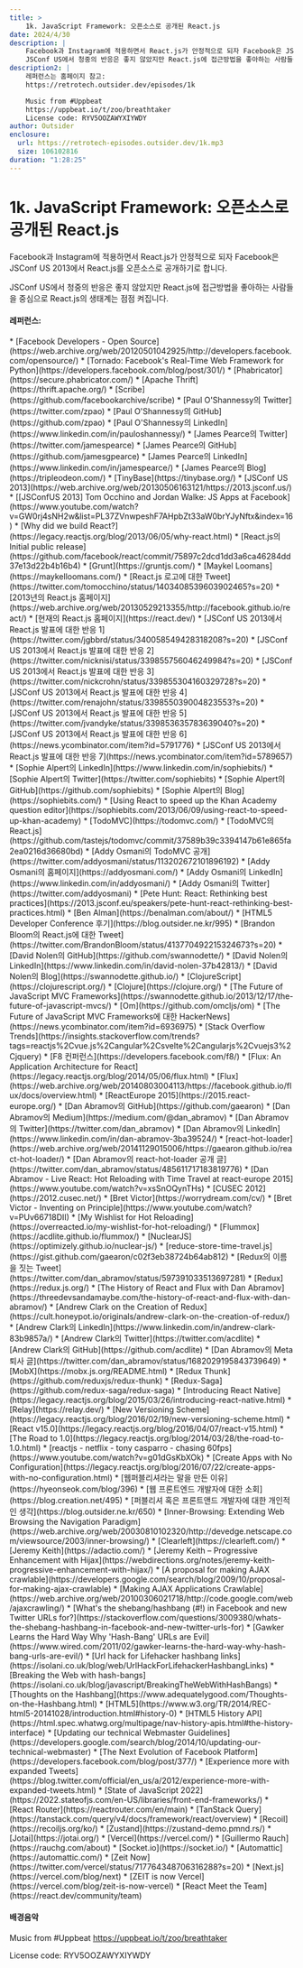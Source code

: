 ```yaml
---
title: >
    1k. JavaScript Framework: 오픈소스로 공개된 React.js
date: 2024/4/30
description: |
    Facebook과 Instagram에 적용하면서 React.js가 안정적으로 되자 Facebook은 JSConf US 2013에서 React.js를 오픈소스로 공개하기로 합니다.
    JSConf US에서 청중의 반응은 좋지 않았지만 React.js에 접근방법을 좋아하는 사람들을 중심으로 React.js의 생태계는 점점 켜집니다.
description2: |
    레퍼런스는 홈페이지 참고:
    https://retrotech.outsider.dev/episodes/1k

    Music from #Uppbeat
    https://uppbeat.io/t/zoo/breathtaker
    License code: RYV5OOZAWYXIYWDY
author: Outsider
enclosure:
  url: https://retrotech-episodes.outsider.dev/1k.mp3
  size: 106102816
duration: "1:28:25"
---
```


# 1k. JavaScript Framework: 오픈소스로 공개된 React.js

Facebook과 Instagram에 적용하면서 React.js가 안정적으로 되자
Facebook은 JSConf US 2013에서 React.js를 오픈소스로 공개하기로 합니다.

JSConf US에서 청중의 반응은 좋지 않았지만 React.js에 접근방법을 좋아하는 사람들을 중심으로
React.js의 생태계는 점점 켜집니다.


<Badges
  apple="https://podcasts.apple.com/kr/podcast/1j-javascript-framework-react-js%EA%B0%80-%EB%A7%8C%EB%93%A4%EC%96%B4%EC%A7%80%EA%B8%B0%EA%B9%8C%EC%A7%80/id1698903712?i=1000650962985"
  youtube="https://www.youtube.com/watch?v=4Z8qAzlnue8&list=PLEHf_UYxvkp9HCnP3UIZhEss_Yo4XuUDX"
  spotify="https://open.spotify.com/episode/30cg6vCX7dks7pYndIhI88"
/>

#### 레퍼런스:
<div class="refs">
    * [Facebook Developers - Open Source](https://web.archive.org/web/20120501042925/http://developers.facebook.com/opensource/)
    * [Tornado: Facebook's Real-Time Web Framework for Python](https://developers.facebook.com/blog/post/301/)
    * [Phabricator](https://secure.phabricator.com/)
    * [Apache Thrift](https://thrift.apache.org/)
    * [Scribe](https://github.com/facebookarchive/scribe)
    * [Paul O'Shannessy의 Twitter](https://twitter.com/zpao)
    * [Paul O'Shannessy의 GitHub](https://github.com/zpao)
    * [Paul O'Shannessy의 LinkedIn](https://www.linkedin.com/in/pauloshannessy/)
    * [James Pearce의 Twitter](https://twitter.com/jamespearce)
    * [James Pearce의 GitHub](https://github.com/jamesgpearce)
    * [James Pearce의 LinkedIn](https://www.linkedin.com/in/jamespearce/)
    * [James Pearce의 Blog](https://tripleodeon.com/)
    * [TinyBase](https://tinybase.org/)
    * [JSConf US 2013](https://web.archive.org/web/20130506163121/https://2013.jsconf.us/)
    * [[JSConfUS 2013] Tom Occhino and Jordan Walke: JS Apps at Facebook](https://www.youtube.com/watch?v=GW0rj4sNH2w&list=PL37ZVnwpeshF7AHpbZt33aW0brYJyNftx&index=16)
    * [Why did we build React?](https://legacy.reactjs.org/blog/2013/06/05/why-react.html)
    * [React.js의 Initial public release](https://github.com/facebook/react/commit/75897c2dcd1dd3a6ca46284dd37e13d22b4b16b4)
    * [Grunt](https://gruntjs.com/)
    * [Maykel Loomans](https://maykelloomans.com/)
    * [React.js 로고에 대한 Tweet](https://twitter.com/tomocchino/status/1403408539603902465?s=20)
    * [2013년의 React.js 홈페이지](https://web.archive.org/web/20130529213355/http://facebook.github.io/react/)
    * [현재의 React.js 홈페이지](https://react.dev/)
    * [JSConf US 2013에서 React.js 발표에 대한 반응 1](https://twitter.com/jgbbrd/status/340058549428318208?s=20)
    * [JSConf US 2013에서 React.js 발표에 대한 반응 2](https://twitter.com/nicknisi/status/339855756046249984?s=20)
    * [JSConf US 2013에서 React.js 발표에 대한 반응 3](https://twitter.com/nickcrohn/status/339855304160329728?s=20)
    * [JSConf US 2013에서 React.js 발표에 대한 반응 4](https://twitter.com/renajohn/status/339855039004823553?s=20)
    * [JSConf US 2013에서 React.js 발표에 대한 반응 5](https://twitter.com/jvandyke/status/339853635783639040?s=20)
    * [JSConf US 2013에서 React.js 발표에 대한 반응 6](https://news.ycombinator.com/item?id=5791776)
    * [JSConf US 2013에서 React.js 발표에 대한 반응 7](https://news.ycombinator.com/item?id=5789657)
    * [Sophie Alpert의 LinkedIn](https://www.linkedin.com/in/sophiebits/)
    * [Sophie Alpert의 Twitter](https://twitter.com/sophiebits)
    * [Sophie Alpert의 GitHub](https://github.com/sophiebits)
    * [Sophie Alpert의 Blog](https://sophiebits.com/)
    * [Using React to speed up the Khan Academy question editor](https://sophiebits.com/2013/06/09/using-react-to-speed-up-khan-academy)
    * [TodoMVC](https://todomvc.com/)
    * [TodoMVC의 React.js](https://github.com/tastejs/todomvc/commit/37589b39c3394147b61e865fa2ea0216d36680bd)
    * [Addy Osmani의 TodoMVC 공개](https://twitter.com/addyosmani/status/113202672101896192)
    * [Addy Osmani의 홈페이지](https://addyosmani.com/)
    * [Addy Osmani의 LinkedIn](https://www.linkedin.com/in/addyosmani/)
    * [Addy Osmani의 Twitter](https://twitter.com/addyosmani)
    * [Pete Hunt: React: Rethinking best practices](https://2013.jsconf.eu/speakers/pete-hunt-react-rethinking-best-practices.html)
    * [Ben Alman](https://benalman.com/about/)
    * [HTML5 Developer Conference 후기](https://blog.outsider.ne.kr/995)
    * [Brandon Bloom의 React.js에 대한 Tweet](https://twitter.com/BrandonBloom/status/413770492215324673?s=20)
    * [David Nolen의 GitHub](https://github.com/swannodette/)
    * [David Nolen의 LinkedIn](https://www.linkedin.com/in/david-nolen-37b42813/)
    * [David Nolen의 Blog](https://swannodette.github.io/)
    * [ClojureScript](https://clojurescript.org/)
    * [Clojure](https://clojure.org/)
    * [The Future of JavaScript MVC Frameworks](https://swannodette.github.io/2013/12/17/the-future-of-javascript-mvcs/)
    * [Om](https://github.com/omcljs/om)
    * [The Future of JavaScript MVC Frameworks에 대한 HackerNews](https://news.ycombinator.com/item?id=6936975)
    * [Stack Overflow Trends](https://insights.stackoverflow.com/trends?tags=reactjs%2Cvue.js%2Cangular%2Csvelte%2Cangularjs%2Cvuejs3%2Cjquery)
    * [F8 컨퍼런스](https://developers.facebook.com/f8/)
    * [Flux: An Application Architecture for React](https://legacy.reactjs.org/blog/2014/05/06/flux.html)
    * [Flux](https://web.archive.org/web/20140803004113/https://facebook.github.io/flux/docs/overview.html)
    * [ReactEurope 2015](https://2015.react-europe.org/)
    * [Dan Abramov의 GitHub](https://github.com/gaearon)
    * [Dan Abramov의 Medium](https://medium.com/@dan_abramov)
    * [Dan Abramov의 Twitter](https://twitter.com/dan_abramov)
    * [Dan Abramov의 LinkedIn](https://www.linkedin.com/in/dan-abramov-3ba39524/)
    * [react-hot-loader](https://web.archive.org/web/20141129015006/https://gaearon.github.io/react-hot-loader/)
    * [Dan Abramov의 react-hot-loader 공개 글](https://twitter.com/dan_abramov/status/485611717183819776)
    * [Dan Abramov - Live React: Hot Reloading with Time Travel at react-europe 2015](https://www.youtube.com/watch?v=xsSnOQynTHs)
    * [CUSEC 2012](https://2012.cusec.net/)
    * [Bret Victor](https://worrydream.com/cv/)
    * [Bret Victor - Inventing on Principle](https://www.youtube.com/watch?v=PUv66718DII)
    * [My Wishlist for Hot Reloading](https://overreacted.io/my-wishlist-for-hot-reloading/)
    * [Flummox](https://acdlite.github.io/flummox/)
    * [NuclearJS](https://optimizely.github.io/nuclear-js/)
    * [reduce-store-time-travel.js](https://gist.github.com/gaearon/c02f3eb38724b64ab812)
    * [Redux의 이름을 짓는 Tweet](https://twitter.com/dan_abramov/status/597391033513697281)
    * [Redux](https://redux.js.org/)
    * [The History of React and Flux with Dan Abramov](https://threedevsandamaybe.com/the-history-of-react-and-flux-with-dan-abramov/)
    * [Andrew Clark on the Creation of Redux](https://cult.honeypot.io/originals/andrew-clark-on-the-creation-of-redux/)
    * [Andrew Clark의 LinkedIn](https://www.linkedin.com/in/andrew-clark-83b9857a/)
    * [Andrew Clark의 Twitter](https://twitter.com/acdlite)
    * [Andrew Clark의 GitHub](https://github.com/acdlite)
    * [Dan Abramov의 Meta 퇴사 글](https://twitter.com/dan_abramov/status/1682029195843739649)
    * [MobX](https://mobx.js.org/README.html)
    * [Redux Thunk](https://github.com/reduxjs/redux-thunk)
    * [Redux-Saga](https://github.com/redux-saga/redux-saga)
    * [Introducing React Native](https://legacy.reactjs.org/blog/2015/03/26/introducing-react-native.html)
    * [Relay](https://relay.dev/)
    * [New Versioning Scheme](https://legacy.reactjs.org/blog/2016/02/19/new-versioning-scheme.html)
    * [React v15.0](https://legacy.reactjs.org/blog/2016/04/07/react-v15.html)
    * [The Road to 1.0](https://legacy.reactjs.org/blog/2014/03/28/the-road-to-1.0.html)
    * [reactjs - netflix - tony casparro - chasing 60fps](https://www.youtube.com/watch?v=g01dGsKbXOk)
    * [Create Apps with No Configuration](https://legacy.reactjs.org/blog/2016/07/22/create-apps-with-no-configuration.html)
    * [웹퍼블리셔라는 말을 만든 이유](https://hyeonseok.com/blog/396)
    * [웹 프론트엔드 개발자에 대한 소회](https://blog.creation.net/495)
    * [퍼블리셔 혹은 프론트앤드 개발자에 대한 개인적인 생각](https://blog.outsider.ne.kr/650)
    * [Inner-Browsing: Extending Web Browsing the Navigation Paradigm](https://web.archive.org/web/20030810102320/http://devedge.netscape.com/viewsource/2003/inner-browsing/)
    * [Clearleft](https://clearleft.com/)
    * [Jeremy Keith](https://adactio.com/)
    * [Jeremy Keith – Progressive Enhancement with Hijax](https://webdirections.org/notes/jeremy-keith-progressive-enhancement-with-hijax/)
    * [A proposal for making AJAX crawlable](https://developers.google.com/search/blog/2009/10/proposal-for-making-ajax-crawlable)
    * [Making AJAX Applications Crawlable](https://web.archive.org/web/20100306021718/http://code.google.com/web/ajaxcrawling/)
    * [What's the shebang/hashbang (#!) in Facebook and new Twitter URLs for?](https://stackoverflow.com/questions/3009380/whats-the-shebang-hashbang-in-facebook-and-new-twitter-urls-for)
    * [Gawker Learns the Hard Way Why 'Hash-Bang' URLs are Evil](https://www.wired.com/2011/02/gawker-learns-the-hard-way-why-hash-bang-urls-are-evil/)
    * [Url hack for Lifehacker hashbang links](https://isolani.co.uk/blog/web/UrlHackForLifehackerHashbangLinks)
    * [Breaking the Web with hash-bangs](https://isolani.co.uk/blog/javascript/BreakingTheWebWithHashBangs)
    * [Thoughts on the Hashbang](https://www.adequatelygood.com/Thoughts-on-the-Hashbang.html)
    * [HTML5](https://www.w3.org/TR/2014/REC-html5-20141028/introduction.html#history-0)
    * [HTML5 History API](https://html.spec.whatwg.org/multipage/nav-history-apis.html#the-history-interface)
    * [Updating our technical Webmaster Guidelines](https://developers.google.com/search/blog/2014/10/updating-our-technical-webmaster)
    * [The Next Evolution of Facebook Platform](https://developers.facebook.com/blog/post/377/)
    * [Experience more with expanded Tweets](https://blog.twitter.com/official/en_us/a/2012/experience-more-with-expanded-tweets.html)
    * [State of JavaScript 2022](https://2022.stateofjs.com/en-US/libraries/front-end-frameworks/)
    * [React Router](https://reactrouter.com/en/main)
    * [TanStack Query](https://tanstack.com/query/v4/docs/framework/react/overview)
    * [Recoil](https://recoiljs.org/ko/)
    * [Zustand](https://zustand-demo.pmnd.rs/)
    * [Jotai](https://jotai.org/)
    * [Vercel](https://vercel.com/)
    * [Guillermo Rauch](https://rauchg.com/about)
    * [Socket.io](https://socket.io/)
    * [Automattic](https://automattic.com/)
    * [Zeit Now](https://twitter.com/vercel/status/717764348706316288?s=20)
    * [Next.js](https://vercel.com/blog/next)
    * [ZEIT is now Vercel](https://vercel.com/blog/zeit-is-now-vercel)
    * [React Meet the Team](https://react.dev/community/team)
</div>

#### 배경음악
Music from #Uppbeat
https://uppbeat.io/t/zoo/breathtaker

License code: RYV5OOZAWYXIYWDY
